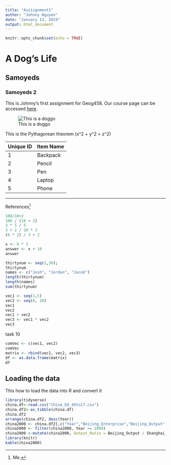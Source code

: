 ---
title: "Assisgnment1"
author: "Johnny Nguyen"
date: "January 13, 2019"
output: html_document
---

```{r setup, include=FALSE}
knitr::opts_chunk$set(echo = TRUE)
```
# A Dog's Life
## Samoyeds
### Samoyeds 2 

This is Johnny's first assignment for Geog458. Our course page can be accessed [here](httphttps://canvas.uw.edu/courses/1269928).

![This is a doggo](https://i.imgur.com/0Sfma4B.jpg) 

This is the Pythagorean theorem 
\(x^2 + y^2 = z^2\)

|Unique ID|Item Name|
|---------|---------|
|1        |Backpack |
|2        |Pencil   |
|3        |Pen      |
|4        |Laptop   |
|5        |Phone    |
***

References[^1]

[^1]: Me.


```{r}
100/10+2
100 / (10 + 2)
3 * 5 / 5 
3 + 2 / 10 * 3
(6 * 2) / 3 + 2 
```

```{r}
x <- 8 * 3
answer <- x + 10 
answer
```

```{r}
thirtynum <- seq(1,30);
thirtynum
names <- c("Josh", "Jordan", "Jacob")
length(thirtynum)
length(names)
sum(thirtynum)
```

```{r}
vec1 <- seq(1,5)
vec2 <- seq(6, 10)
vec1
vec2
vec1 + vec2
vec3 <- vec1 * vec2
vec3
```
task 10 
```{r}
comVec <- c(vec1, vec2)
comVec
matrix <- rbind(vec1, vec2, vec3)
df <- as.data.frame(matrix)
df
```

## Loading the data 
This how to load the data into R and convert it 
```{r echo=TRUE}
library(tidyverse)
china.df<-read.csv("China_EO_49to17.csv")
china.df2<-as_tibble(china.df)
china.df2
arrange(china.df2, desc(Year))
china2000 <- china.df2[,c("Year","Beijing_Enterprise","Beijing_Output","Shanghai_Enterprise", "Shanghai_Output")]
china2000 <- filter(china2000, Year >= 2000)
china2000 <-mutate(china2000, Output_Ratio = Beijing_Output / Shanghai_Output)
library(knitr)
kable(china2000)
```















